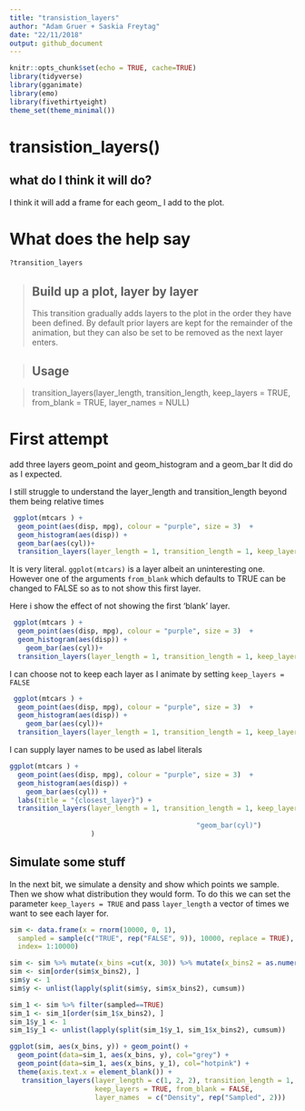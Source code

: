 ```yaml
---
title: "transistion_layers"
author: "Adam Gruer + Saskia Freytag"
date: "22/11/2018"
output: github_document
---
```


```r
knitr::opts_chunk$set(echo = TRUE, cache=TRUE)
library(tidyverse)
library(gganimate)
library(emo)
library(fivethirtyeight)
theme_set(theme_minimal())
```

# transistion_layers()

## what do I think it will do?
I think it will  add a frame for each geom_ I add to the plot.

# What does the help say

```r
?transition_layers
```
> ## Build up a plot, layer by layer
>
> This transition gradually adds layers to the plot in the order they have been defined. By default prior layers are kept for the remainder of the   animation, but they can also be set to be removed as the next layer  enters.

> ## Usage

> transition_layers(layer_length, transition_length, keep_layers = TRUE,
  from_blank = TRUE, layer_names = NULL)

# First attempt

add three layers geom_point and geom_histogram and a geom_bar
It did do as I expected.

I still struggle to understand the layer_length and transition_length beyond them being relative times 

```r
 ggplot(mtcars ) + 
  geom_point(aes(disp, mpg), colour = "purple", size = 3)  +
  geom_histogram(aes(disp)) +
  geom_bar(aes(cyl))+
  transition_layers(layer_length = 1, transition_length = 1, keep_layers = TRUE)
```

It is very literal. `ggplot(mtcars)` is a layer albeit an uninteresting one. However one of the arguments `from_blank` which defaults to TRUE can be changed to FALSE so as to not show this first layer.

Here i show the effect of not showing the first 'blank' layer.

```r
 ggplot(mtcars ) + 
  geom_point(aes(disp, mpg), colour = "purple", size = 3)  +
  geom_histogram(aes(disp)) +
    geom_bar(aes(cyl))+
  transition_layers(layer_length = 1, transition_length = 1, keep_layers = TRUE, from_blank =  FALSE ) 
```

I can choose not to keep each layer as I animate by setting `keep_layers = FALSE`

```r
 ggplot(mtcars ) + 
  geom_point(aes(disp, mpg), colour = "purple", size = 3)  +
  geom_histogram(aes(disp)) +
    geom_bar(aes(cyl))+
  transition_layers(layer_length = 1, transition_length = 1, keep_layers = FALSE, from_blank =  FALSE ) 
```

I can supply layer names to be used as label literals

```r
ggplot(mtcars ) + 
  geom_point(aes(disp, mpg), colour = "purple", size = 3)  +
  geom_histogram(aes(disp)) +
    geom_bar(aes(cyl)) +
  labs(title = "{closest_layer}") +
  transition_layers(layer_length = 1, transition_length = 1, keep_layers = FALSE, from_blank =  FALSE, layer_names  = c("geom_point(disp,mpg)",
                                                                                                                        "geom_histogram(disp)",
                                              "geom_bar(cyl)")
                    ) 
```

## Simulate some stuff

In the next bit, we simulate a density and show which points we sample. Then we show what distribution they would form. To do this we can set the parameter `keep_layers = TRUE` and pass `layer_length` a vector of times we want to see each layer for.

```r
sim <- data.frame(x = rnorm(10000, 0, 1), 
  sampled = sample(c("TRUE", rep("FALSE", 9)), 10000, replace = TRUE),
  index= 1:10000)

sim <- sim %>% mutate(x_bins =cut(x, 30)) %>% mutate(x_bins2 = as.numeric(x_bins))
sim <- sim[order(sim$x_bins2), ]
sim$y <- 1
sim$y <- unlist(lapply(split(sim$y, sim$x_bins2), cumsum)) 

sim_1 <- sim %>% filter(sampled==TRUE)
sim_1 <- sim_1[order(sim_1$x_bins2), ]
sim_1$y_1 <- 1
sim_1$y_1 <- unlist(lapply(split(sim_1$y_1, sim_1$x_bins2), cumsum)) 

ggplot(sim, aes(x_bins, y)) + geom_point() + 
  geom_point(data=sim_1, aes(x_bins, y), col="grey") +
  geom_point(data=sim_1, aes(x_bins, y_1), col="hotpink") +
  theme(axis.text.x = element_blank()) +
   transition_layers(layer_length = c(1, 2, 2), transition_length = 1, 
                     keep_layers = TRUE, from_blank = FALSE, 
                     layer_names  = c("Density", rep("Sampled", 2))) 
```
